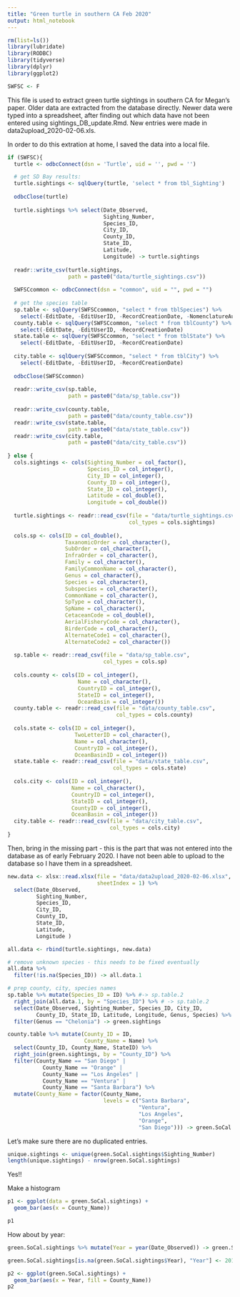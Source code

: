 ```yaml
---
title: "Green turtle in southern CA Feb 2020"
output: html_notebook
---
```



```r
rm(list=ls())
library(lubridate)
library(RODBC)
library(tidyverse)
library(dplyr)
library(ggplot2)

SWFSC <- F
```

This file is used to extract green turtle sightings in southern CA for Megan's paper. Older data are extracted from the database directly. Newer data were typed into a spreadsheet, after finding out which data have not been entered using sightings_DB_update.Rmd.  New entries were made in data2upload_2020-02-06.xls. 

In order to do this extration at home, I saved the data into a local file. 

```r
if (SWFSC){
  turtle <- odbcConnect(dsn = 'Turtle', uid = '', pwd = '')

  # get SD Bay results:
  turtle.sightings <- sqlQuery(turtle, 'select * from tbl_Sighting') 
  
  odbcClose(turtle)
  
  turtle.sightings %>% select(Date_Observed,
                              Sighting_Number,
                              Species_ID,
                              City_ID,
                              County_ID,
                              State_ID,
                              Latitude,
                              Longitude) -> turtle.sightings
  
  readr::write_csv(turtle.sightings,
                   path = paste0("data/turtle_sightings.csv"))
  
  SWFSCcommon <- odbcConnect(dsn = "common", uid = "", pwd = "")
  
  # get the species table
  sp.table <- sqlQuery(SWFSCcommon, "select * from tblSpecies") %>% 
    select(-EditDate, -EditUserID, -RecordCreationDate, -NomenclatureAuthority, -Comments)
  county.table <- sqlQuery(SWFSCcommon, "select * from tblCounty") %>%
    select(-EditDate, -EditUserID, -RecordCreationDate)
  state.table <- sqlQuery(SWFSCcommon, "select * from tblState") %>%
    select(-EditDate, -EditUserID, -RecordCreationDate)
  
  city.table <- sqlQuery(SWFSCcommon, "select * from tblCity") %>%
    select(-EditDate, -EditUserID, -RecordCreationDate)
  
  odbcClose(SWFSCcommon)
  
  readr::write_csv(sp.table,
                   path = paste0("data/sp_table.csv"))
  
  readr::write_csv(county.table,
                   path = paste0("data/county_table.csv"))
  readr::write_csv(state.table,
                   path = paste0("data/state_table.csv"))
  readr::write_csv(city.table,
                   path = paste0("data/city_table.csv"))
  
} else {
  cols.sightings <- cols(Sighting_Number = col_factor(),
                         Species_ID = col_integer(),
                         City_ID = col_integer(),
                         County_ID = col_integer(),
                         State_ID = col_integer(),
                         Latitude = col_double(),
                         Longitude = col_double())
  
  turtle.sightings <- readr::read_csv(file = "data/turtle_sightings.csv",
                                      col_types = cols.sightings)
  
  cols.sp <- cols(ID = col_double(),
                  TaxanomicOrder = col_character(),
                  SubOrder = col_character(),
                  InfraOrder = col_character(),
                  Family = col_character(),
                  FamilyCommonName = col_character(),
                  Genus = col_character(),
                  Species = col_character(),
                  Subspecies = col_character(),
                  CommonName = col_character(),
                  SpType = col_character(),
                  SpName = col_character(),
                  CetaceanCode = col_double(),
                  AerialFisheryCode = col_character(),
                  BirderCode = col_character(),
                  AlternateCode1 = col_character(),
                  AlternateCode2 = col_character())
  
  sp.table <- readr::read_csv(file = "data/sp_table.csv",
                              col_types = cols.sp) 
  
  cols.county <- cols(ID = col_integer(),
                      Name = col_character(),
                      CountryID = col_integer(),
                      StateID = col_integer(),
                      OceanBasin = col_integer())
  county.table <- readr::read_csv(file = "data/county_table.csv",
                                  col_types = cols.county)
  
  cols.state <- cols(ID = col_integer(),
                     TwoLetterID = col_character(),
                     Name = col_character(),
                     CountryID = col_integer(),
                     OceanBasinID = col_integer())
  state.table <- readr::read_csv(file = "data/state_table.csv",
                                 col_types = cols.state)
  
  cols.city <- cols(ID = col_integer(),
                    Name = col_character(),
                    CountryID = col_integer(),
                    StateID = col_integer(),
                    CountyID = col_integer(),
                    OceanBasin = col_integer())
  city.table <- readr::read_csv(file = "data/city_table.csv",
                                col_types = cols.city)
}

```

Then, bring in the missing part - this is the part that was not entered into the database as of early February 2020. I have not been able to upload to the database so I have them in a spreadsheet. 

```r
new.data <- xlsx::read.xlsx(file = "data/data2upload_2020-02-06.xlsx",
                            sheetIndex = 1) %>% 
  select(Date_Observed,
         Sighting_Number,
         Species_ID,
         City_ID,
         County_ID,
         State_ID,
         Latitude,
         Longitude )

all.data <- rbind(turtle.sightings, new.data) 

# remove unknown species - this needs to be fixed eventually
all.data %>%
  filter(!is.na(Species_ID)) -> all.data.1

# prep county, city, species names
sp.table %>% mutate(Species_ID = ID) %>% #-> sp.table.2
  right_join(all.data.1, by = "Species_ID") %>% # -> sp.table.2
  select(Date_Observed, Sighting_Number, Species_ID, City_ID,
         County_ID, State_ID, Latitude, Longitude, Genus, Species) %>%
  filter(Genus == "Chelonia") -> green.sightings

county.table %>% mutate(County_ID = ID,
                        County_Name = Name) %>%
  select(County_ID, County_Name, StateID) %>%
  right_join(green.sightings, by = "County_ID") %>%
  filter(County_Name == "San Diego" |
           County_Name == "Orange" |
           County_Name == "Los Angeles" |
           County_Name == "Ventura" |
           County_Name == "Santa Barbara") %>%
  mutate(County_Name = factor(County_Name,
                              levels = c("Santa Barbara",
                                         "Ventura", 
                                         "Los Angeles",
                                         "Orange",
                                         "San Diego"))) -> green.SoCal.sightings

```


Let's make sure there are no duplicated entries.

```r
unique.sightings <- unique(green.SoCal.sightings$Sighting_Number)
length(unique.sightings) - nrow(green.SoCal.sightings)
```

Yes!!

Make a histogram
```r
p1 <- ggplot(data = green.SoCal.sightings) + 
  geom_bar(aes(x = County_Name))

p1
```

How about by year:

```r
green.SoCal.sightings %>% mutate(Year = year(Date_Observed)) -> green.SoCal.sightings

green.SoCal.sightings[is.na(green.SoCal.sightings$Year), "Year"] <- 2017

p2 <- ggplot(green.SoCal.sightings) + 
  geom_bar(aes(x = Year, fill = County_Name))
p2
```

